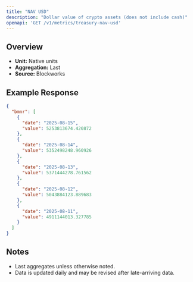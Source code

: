 ```yaml
---
title: "NAV USD"
description: "Dollar value of crypto assets (does not include cash)"
openapi: 'GET /v1/metrics/treasury-nav-usd'
---
```


## Overview

- **Unit:** Native units
- **Aggregation:** Last
- **Source:** Blockworks

## Example Response

```json
{
  "bmnr": [
    {
      "date": "2025-08-15",
      "value": 5253813674.420872
    },
    {
      "date": "2025-08-14",
      "value": 5352498248.960926
    },
    {
      "date": "2025-08-13",
      "value": 5371444278.761562
    },
    {
      "date": "2025-08-12",
      "value": 5043884123.889683
    },
    {
      "date": "2025-08-11",
      "value": 4911144013.327785
    }
  ]
}
```

## Notes
- Last aggregates unless otherwise noted.
- Data is updated daily and may be revised after late-arriving data.
